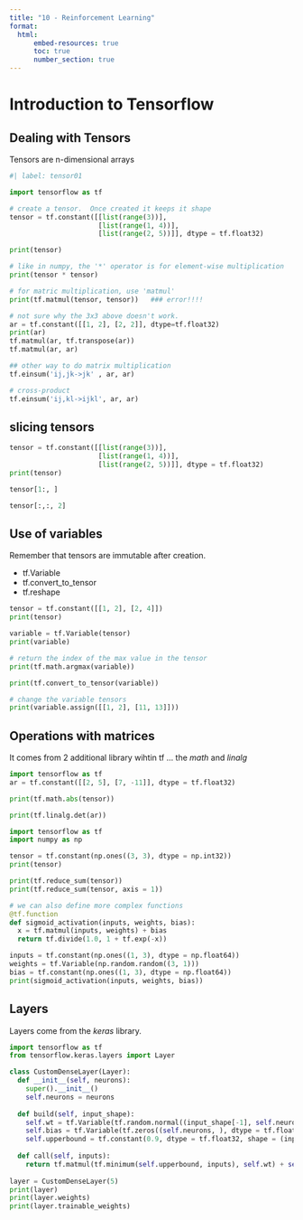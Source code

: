 ```yaml
---
title: "10 - Reinforcement Learning"
format: 
  html: 
      embed-resources: true
      toc: true
      number_section: true
---
```


# Introduction to Tensorflow

## Dealing with Tensors

Tensors are n-dimensional arrays 

```python
#| label: tensor01

import tensorflow as tf

# create a tensor.  Once created it keeps it shape
tensor = tf.constant([[list(range(3))], 
                      [list(range(1, 4))], 
                      [list(range(2, 5))]], dtype = tf.float32)

print(tensor)

# like in numpy, the '*' operator is for element-wise multiplication
print(tensor * tensor)

# for matric multiplication, use 'matmul'
print(tf.matmul(tensor, tensor))   ### error!!!!

# not sure why the 3x3 above doesn't work. 
ar = tf.constant([[1, 2], [2, 2]], dtype=tf.float32)
print(ar)
tf.matmul(ar, tf.transpose(ar))
tf.matmul(ar, ar)

## other way to do matrix multiplication 
tf.einsum('ij,jk->jk' , ar, ar)

# cross-product
tf.einsum('ij,kl->ijkl', ar, ar)

```

## slicing tensors 

```python
tensor = tf.constant([[list(range(3))], 
                      [list(range(1, 4))], 
                      [list(range(2, 5))]], dtype = tf.float32)
print(tensor)

tensor[1:, ]

tensor[:,:, 2]
```

## Use of variables

Remember that tensors are immutable after creation. 

* tf.Variable
* tf.convert_to_tensor
* tf.reshape

```python
tensor = tf.constant([[1, 2], [2, 4]])
print(tensor)

variable = tf.Variable(tensor)
print(variable)

# return the index of the max value in the tensor
print(tf.math.argmax(variable))

print(tf.convert_to_tensor(variable))

# change the variable tensors
print(variable.assign([[1, 2], [11, 13]]))

```

## Operations with matrices 

It comes from 2 additional library wihtin tf ... 
the *math* and *linalg* 


```python
import tensorflow as tf
ar = tf.constant([[2, 5], [7, -11]], dtype = tf.float32)

print(tf.math.abs(tensor))

print(tf.linalg.det(ar))
```

```python
import tensorflow as tf
import numpy as np

tensor = tf.constant(np.ones((3, 3), dtype = np.int32))
print(tensor)

print(tf.reduce_sum(tensor))
print(tf.reduce_sum(tensor, axis = 1))

# we can also define more complex functions 
@tf.function
def sigmoid_activation(inputs, weights, bias): 
  x = tf.matmul(inputs, weights) + bias
  return tf.divide(1.0, 1 + tf.exp(-x))

inputs = tf.constant(np.ones((1, 3), dtype = np.float64))
weights = tf.Variable(np.random.random((3, 1)))
bias = tf.constant(np.ones((1, 3), dtype = np.float64))
print(sigmoid_activation(inputs, weights, bias))
```

## Layers

Layers come from the *keras* library.  

```python
import tensorflow as tf
from tensorflow.keras.layers import Layer

class CustomDenseLayer(Layer): 
  def __init__(self, neurons): 
    super().__init__()
    self.neurons = neurons
    
  def build(self, input_shape): 
    self.wt = tf.Variable(tf.random.normal((input_shape[-1], self.neurons), dtype = tf.float32), trainable = True)
    self.bias = tf.Variable(tf.zeros((self.neurons, ), dtype = tf.float32), trainable = True)
    self.upperbound = tf.constant(0.9, dtype = tf.float32, shape = (input_shape[-1], ))
    
  def call(self, inputs): 
    return tf.matmul(tf.minimum(self.upperbound, inputs), self.wt) + self.bias
  
layer = CustomDenseLayer(5)
print(layer)
print(layer.weights)
print(layer.trainable_weights)

```

